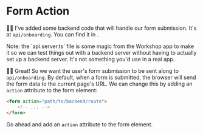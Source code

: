 # Form Action

🧝‍♂️ I've added some backend code that will handle our form submission. It's at
`api/onboarding`. You can find it in <InlineFile file="api.server.ts" />.

<callout-info>
	Note: the `api.server.ts` file is some magic from the Workshop app to make it
	so we can test things out with a backend server without having to actually set
	up a backend server. It's not something you'd use in a real app.
</callout-info>

👨‍💼 Great! So we want the user's form submission to be sent along to
`api/onboarding`. By default, when a form is submitted, the browser will send
the form data to the current page's URL. We can change this by adding an
`action` attribute to the form element:

```html
<form action="path/to/backend/route">
	<!-- ... -->
</form>
```

Go ahead and add an `action` attribute to the form element.
